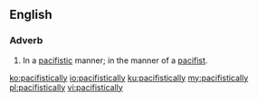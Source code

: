 ==English==

===Adverb===
{{en-adv}}
# In a [[pacifistic]] manner; in the manner of a [[pacifist]].

[[ko:pacifistically]]
[[io:pacifistically]]
[[ku:pacifistically]]
[[my:pacifistically]]
[[pl:pacifistically]]
[[vi:pacifistically]]